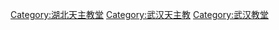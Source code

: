 [[Category:湖北天主教堂|Category:湖北天主教堂]]
[[Category:武汉天主教|Category:武汉天主教]]
[[Category:武汉教堂|Category:武汉教堂]]